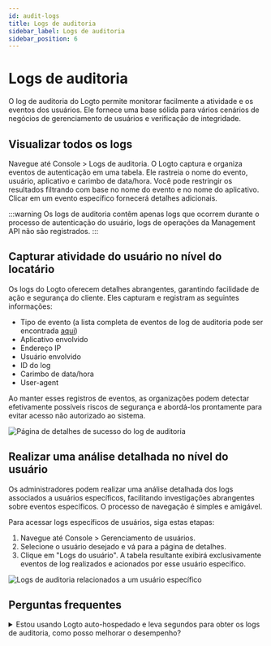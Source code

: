 ```yaml
---
id: audit-logs
title: Logs de auditoria
sidebar_label: Logs de auditoria
sidebar_position: 6
---
```


# Logs de auditoria

O log de auditoria do Logto permite monitorar facilmente a atividade e os eventos dos usuários. Ele fornece uma base sólida para vários cenários de negócios de gerenciamento de usuários e verificação de integridade.

## Visualizar todos os logs

Navegue até <CloudLink to="/audit-logs">Console > Logs de auditoria</CloudLink>. O Logto captura e organiza eventos de autenticação em uma tabela. Ele rastreia o nome do evento, usuário, aplicativo e carimbo de data/hora. Você pode restringir os resultados filtrando com base no nome do evento e no nome do aplicativo. Clicar em um evento específico fornecerá detalhes adicionais.

:::warning
Os logs de auditoria contêm apenas logs que ocorrem durante o processo de autenticação do usuário, logs de operações da Management API não são registrados.
:::

## Capturar atividade do usuário no nível do locatário

Os logs do Logto oferecem detalhes abrangentes, garantindo facilidade de ação e segurança do cliente. Eles capturam e registram as seguintes informações:

- Tipo de evento (a lista completa de eventos de log de auditoria pode ser encontrada [aqui](https://github.com/logto-io/logto/blob/master/packages/console/src/consts/logs.ts))
- Aplicativo envolvido
- Endereço IP
- Usuário envolvido
- ID do log
- Carimbo de data/hora
- User-agent

Ao manter esses registros de eventos, as organizações podem detectar efetivamente possíveis riscos de segurança e abordá-los prontamente para evitar acesso não autorizado ao sistema.

![Página de detalhes de sucesso do log de auditoria](./assets/audit-log-success-details-page.png)

## Realizar uma análise detalhada no nível do usuário

Os administradores podem realizar uma análise detalhada dos logs associados a usuários específicos, facilitando investigações abrangentes sobre eventos específicos. O processo de navegação é simples e amigável.

Para acessar logs específicos de usuários, siga estas etapas:

1. Navegue até <CloudLink to="/users">Console > Gerenciamento de usuários</CloudLink>.
2. Selecione o usuário desejado e vá para a página de detalhes.
3. Clique em "Logs do usuário". A tabela resultante exibirá exclusivamente eventos de log realizados e acionados por esse usuário específico.

![Logs de auditoria relacionados a um usuário específico](./assets/audit-logs-related-to-specific-user.png)

## Perguntas frequentes

<details>
<summary>Estou usando Logto auto-hospedado e leva segundos para obter os logs de auditoria, como posso melhorar o desempenho?</summary>

Os usuários do Logto OSS devem adicionar um cronjob para limpar regularmente os logs de auditoria desatualizados.

</details>
